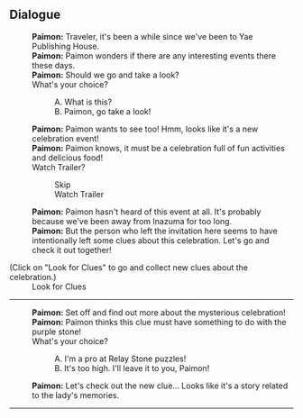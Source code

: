 {{Stub}}
{{EventTabs|rootpage=HoYoFair/2022-09-16}}

==Dialogue==
{{Dialogue start}}
:'''Paimon:''' Traveler, it's been a while since we've been to Yae Publishing House.
:'''Paimon:''' Paimon wonders if there are any interesting events there these days.
:'''Paimon:''' Should we go and take a look?
:What's your choice?
::A. What is this?
::B. Paimon, go take a look!
:'''Paimon:''' Paimon wants to see too! Hmm, looks like it's a new celebration event!
:'''Paimon:''' Paimon knows, it must be a celebration full of fun activities and delicious food!
:Watch Trailer?
::Skip
::Watch Trailer
:'''Paimon:''' Paimon hasn't heard of this event at all. It's probably because we've been away from Inazuma for too long.
:'''Paimon:''' But the person who left the invitation here seems to have intentionally left some clues about this celebration. Let's go and check it out together!

;(Click on "Look for Clues" to go and  collect new clues about the celebration.)
:Look for Clues
----
:'''Paimon:''' Set off and find out more about the mysterious celebration!
:'''Paimon:''' Paimon thinks this clue must have something to do with the purple stone!
:What's your choice?
::A. I'm a pro at Relay Stone puzzles!
::B. It's too high. I'll leave it to you, Paimon!
:'''Paimon:''' Let's check out the new clue... Looks like it's a story related to the lady's memories.
----
{{Dialogue end}}